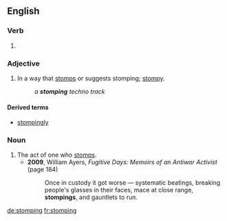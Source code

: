 ==English==

===Verb===
{{head|en}}

# {{present participle of|stomp}}

===Adjective===
{{en-adj}}

# In a way that [[stomp]]s or suggests stomping; [[stompy]].
#: ''a '''stomping''' techno track''

====Derived terms====
* [[stompingly]]

===Noun===
{{en-noun}}

# The act of one who [[stomp]]s.
#* '''2009''', William Ayers, ''Fugitive Days: Memoirs of an Antiwar Activist'' (page 184)
#*: Once in custody it got worse — systematic beatings, breaking people's glasses in their faces, mace at close range, '''stompings''', and gauntlets to run.

[[de:stomping]]
[[fr:stomping]]